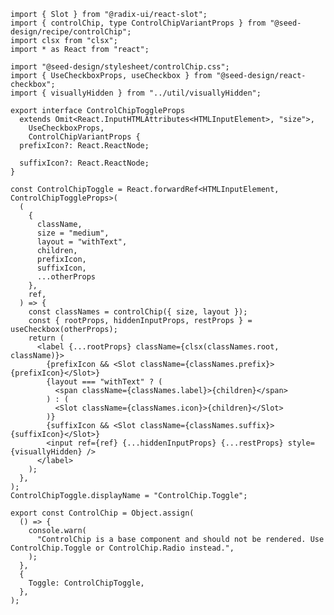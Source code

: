 ```tsx copy filename="control-chip.tsx"
import { Slot } from "@radix-ui/react-slot";
import { controlChip, type ControlChipVariantProps } from "@seed-design/recipe/controlChip";
import clsx from "clsx";
import * as React from "react";

import "@seed-design/stylesheet/controlChip.css";
import { UseCheckboxProps, useCheckbox } from "@seed-design/react-checkbox";
import { visuallyHidden } from "../util/visuallyHidden";

export interface ControlChipToggleProps
  extends Omit<React.InputHTMLAttributes<HTMLInputElement>, "size">,
    UseCheckboxProps,
    ControlChipVariantProps {
  prefixIcon?: React.ReactNode;

  suffixIcon?: React.ReactNode;
}

const ControlChipToggle = React.forwardRef<HTMLInputElement, ControlChipToggleProps>(
  (
    {
      className,
      size = "medium",
      layout = "withText",
      children,
      prefixIcon,
      suffixIcon,
      ...otherProps
    },
    ref,
  ) => {
    const classNames = controlChip({ size, layout });
    const { rootProps, hiddenInputProps, restProps } = useCheckbox(otherProps);
    return (
      <label {...rootProps} className={clsx(classNames.root, className)}>
        {prefixIcon && <Slot className={classNames.prefix}>{prefixIcon}</Slot>}
        {layout === "withText" ? (
          <span className={classNames.label}>{children}</span>
        ) : (
          <Slot className={classNames.icon}>{children}</Slot>
        )}
        {suffixIcon && <Slot className={classNames.suffix}>{suffixIcon}</Slot>}
        <input ref={ref} {...hiddenInputProps} {...restProps} style={visuallyHidden} />
      </label>
    );
  },
);
ControlChipToggle.displayName = "ControlChip.Toggle";

export const ControlChip = Object.assign(
  () => {
    console.warn(
      "ControlChip is a base component and should not be rendered. Use ControlChip.Toggle or ControlChip.Radio instead.",
    );
  },
  {
    Toggle: ControlChipToggle,
  },
);

```
